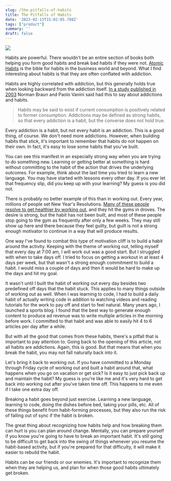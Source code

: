 ```yaml
---
slug: /the-pitfalls-of-habits
title: The Pitfalls of Habits
date: '2023-02-13T15:02:05.708Z'
tags: ["product"]
summary: ''
draft: false
---
```

![](https://images.unsplash.com/photo-1542596081-6d3eaca5240c?crop=entropy&cs=tinysrgb&fit=max&fm=jpg&ixid=Mnw0MDkwMjh8MHwxfHNlYXJjaHwxfHxoYWJpdHN8ZW58MHx8fHwxNjc2MzA2MjI4&ixlib=rb-4.0.3&q=80&w=1080)

Habits are powerful. There wouldn't be an entire section of books both helping you form good habits and break bad habits if they were not. [Atomic Habits](https://jamesclear.com/atomic-habits) is the bible for habits in the business world and beyond. What I find interesting about habits is that they are often conflated with addiction.

Habits are highly correlated with addiction, but this generally holds true when looking backward from the addiction itself. [In a study published in 2003](https://www.jstor.org/stable/40752419) Norman Braun and Paolo Vanini said had this to say about addictions and habits.

> Habits may be said to exist if current consumption is positively related to former consumption. Addictions may be defined as strong habits, so that every addiction is a habit, but the converse does not hold true.

Every addiction is a habit, but not every habit is an addiction. This is a good thing, of course. We don't need more addictions. However, when building habits that stick, it's important to remember that habits do not happen on their own. In fact, it's easy to lose some habits that you've built.

You can see this manifest in an especially strong way when you are trying to do something new. Learning or getting better at something is hard without committing to the habit of the action that drives the underlying outcomes. For example, think about the last time you tried to learn a new language. You may have started with lessons every other day. If you ever let that frequency slip, did you keep up with your learning? My guess is you did not.

There is probably no better example of this than in working out. Every year, millions of people set New Year's Resolutions. [Many of these people resolve to get healthier by working out](http://maristpoll.marist.edu/wp-content/uploads/2018/12/NPR_PBS-NewsHour_Marist-Poll_USA-NOS-and-Tables_New-Years-Resolutions_1812061019-1.pdf#page=3), and they hit the gyms in droves. The desire is strong, but the habit has not been built, and most of these people stop going to the gym as frequently after only a few weeks. They may still show up here and there because they feel guilty, but guilt is not a strong enough motivator to continue in a way that will produce results.

One way I've found to combat this type of motivation cliff is to build a habit around the activity. Keeping with the theme of working out, telling myself that every day at 7:00 am, I will work out was a good start. But I struggled with when to take days off. I tried to focus on getting a workout in at least 4 days per week, but that wasn't a strong enough commitment to build a habit. I would miss a couple of days and then it would be hard to make up the days and hit my goal.

It wasn't until I built the habit of working out every day besides two predefined off days that the habit stuck. This applies to many things outside of working out as well. When I was learning to code, I had to build a daily habit of actually writing code in addition to watching videos and reading tutorials for the work to pay off and start to feel natural. Many years ago, I launched a sports blog. I found that the best way to generate enough content to produce ad revenue was to write multiple articles in the morning before work. I committed to that habit and was able to easily hit 4 to 6 articles per day after a while.

But with all the good that comes from these habits, there's a pitfall that is important to pay attention to. Going back to the opening of this article, not all habits are addictions. Again, this is good. But that means that when you break the habit, you may not fall naturally back into it.

Let's bring it back to working out. If you have committed to a Monday through Friday cycle of working out and built a habit around that, what happens when you go on vacation or get sick? Is it easy to just pick back up and maintain the habit? My guess is you're like me and it's very hard to get back into working out after you've taken time off. This happens to me even if I take one extra day off.

Breaking a habit goes beyond just exercise. Learning a new language, learning to code, doing the dishes before bed, taking your pills, etc. All of these things benefit from habit-forming processes, but they also run the risk of falling out of sync if the habit is broken.

The great thing about recognizing how habits help and how breaking them can hurt is you can plan around change. Mentally, you can prepare yourself if you know you're going to have to break an important habit. It's still going to be difficult to get back into the swing of things whenever you resume the habit-based activity, but if you're prepared for that difficulty, it will make it easier to rebuild the habit.

Habits can be our friends or our enemies. It's important to recognize them when they are helping us, and plan for when those good habits ultimately get broken.
